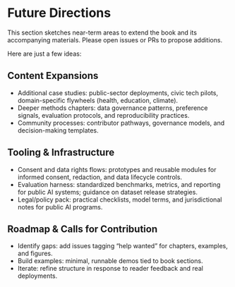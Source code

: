# Future Directions

This section sketches near-term areas to extend the book and its accompanying materials. Please open issues or PRs to propose additions.

Here are just a few ideas:

## Content Expansions
- Additional case studies: public-sector deployments, civic tech pilots, domain-specific flywheels (health, education, climate).
- Deeper methods chapters: data governance patterns, preference signals, evaluation protocols, and reproducibility practices.
- Community processes: contributor pathways, governance models, and decision-making templates.

## Tooling & Infrastructure
- Consent and data rights flows: prototypes and reusable modules for informed consent, redaction, and data lifecycle controls.
- Evaluation harness: standardized benchmarks, metrics, and reporting for public AI systems; guidance on dataset release strategies.
- Legal/policy pack: practical checklists, model terms, and jurisdictional notes for public AI programs.

## Roadmap & Calls for Contribution
- Identify gaps: add issues tagging “help wanted” for chapters, examples, and figures.
- Build examples: minimal, runnable demos tied to book sections.
- Iterate: refine structure in response to reader feedback and real deployments.

